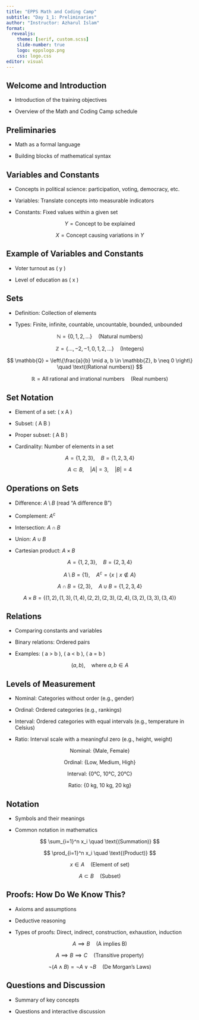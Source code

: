 ```yaml
---
title: "EPPS Math and Coding Camp"
subtitle: "Day 1_1: Preliminaries"
author: "Instructor: Azharul Islam"
format: 
  revealjs:
    theme: [serif, custom.scss]
    slide-number: true
    logo: eppslogo.png
    css: logo.css
editor: visual
---
```


## Welcome and Introduction

::: fragment
-   Introduction of the training objectives
:::

::: fragment
-   Overview of the Math and Coding Camp schedule
:::

## Preliminaries

::: fragment
-   Math as a formal language
:::

::: fragment
-   Building blocks of mathematical syntax
:::

## Variables and Constants

::: fragment
-   Concepts in political science: participation, voting, democracy, etc.
:::

::: fragment
-   Variables: Translate concepts into measurable indicators
:::

::: fragment
-   Constants: Fixed values within a given set
:::

::: fragment
$$
Y = \text{Concept to be explained}
$$
:::

::: fragment
$$
X = \text{Concept causing variations in } Y
$$
:::

## Example of Variables and Constants

::: fragment
-   Voter turnout as ( y )
:::

::: fragment
-   Level of education as ( x )
:::

## Sets

::: fragment
-   Definition: Collection of elements
:::

::: fragment
-   Types: Finite, infinite, countable, uncountable, bounded, unbounded
:::

::: fragment
$$
\mathbb{N} = \{0, 1, 2, \ldots\} \quad \text{(Natural numbers)}
$$
:::

::: fragment
$$
\mathbb{Z} = \{\ldots, -2, -1, 0, 1, 2, \ldots\} \quad \text{(Integers)}
$$
:::

::: fragment
$$
\mathbb{Q} = \left\{\frac{a}{b} \mid a, b \in \mathbb{Z}, b \neq 0 \right\} \quad \text{(Rational numbers)}
$$
:::

::: fragment
$$
\mathbb{R} = \text{All rational and irrational numbers} \quad \text{(Real numbers)}
$$
:::

## Set Notation

::: fragment
-   Element of a set: ( x \in A )
:::

::: fragment
-   Subset: ( A \subset B )
:::

::: fragment
-   Proper subset: ( A \subsetneq B )
:::

::: fragment
-   Cardinality: Number of elements in a set
:::

::: fragment
$$
A = \{1, 2, 3\}, \quad B = \{1, 2, 3, 4\}
$$
:::

::: fragment
$$
A \subset B, \quad |A| = 3, \quad |B| = 4
$$
:::

## Operations on Sets

::: fragment
-   Difference: $A \setminus B$ (read “A diﬀerence B”)
:::

::: fragment
-   Complement: $A^c$
:::

::: fragment
-   Intersection: $A \cap B$
:::

::: fragment
-   Union: $A \cup B$
:::

::: fragment
-   Cartesian product: $A \times B$
:::

::: fragment
$$
A = \{1, 2, 3\}, \quad B = \{2, 3, 4\}
$$
:::

::: fragment
$$
A \setminus B = \{1\}, \quad A^c = \{x \mid x \notin A\}
$$
:::

::: fragment
$$
A \cap B = \{2, 3\}, \quad A \cup B = \{1, 2, 3, 4\}
$$
:::

::: fragment
$$
A \times B = \{(1,2), (1,3), (1,4), (2,2), (2,3), (2,4), (3,2), (3,3), (3,4)\}
$$
:::

## Relations

::: fragment
-   Comparing constants and variables
:::

::: fragment
-   Binary relations: Ordered pairs
:::

::: fragment
-   Examples: ( a \> b ), ( a \< b ), ( a = b )
:::

::: fragment
$$
(a, b), \quad \text{where } a, b \in A
$$
:::

## Levels of Measurement

::: fragment
-   Nominal: Categories without order (e.g., gender)
:::

::: fragment
-   Ordinal: Ordered categories (e.g., rankings)
:::

::: fragment
-   Interval: Ordered categories with equal intervals (e.g., temperature in Celsius)
:::

::: fragment
-   Ratio: Interval scale with a meaningful zero (e.g., height, weight)
:::

::: fragment
$$
\text{Nominal: } \{ \text{Male, Female} \}
$$
:::

::: fragment
$$
\text{Ordinal: } \{ \text{Low, Medium, High} \}
$$
:::

::: fragment
$$
\text{Interval: } \{ \text{0°C, 10°C, 20°C} \}
$$
:::

::: fragment
$$
\text{Ratio: } \{ \text{0 kg, 10 kg, 20 kg} \}
$$
:::

## Notation

::: fragment
-   Symbols and their meanings
:::

::: fragment
-   Common notation in mathematics
:::

::: fragment
$$
\sum_{i=1}^n x_i \quad \text{(Summation)}
$$
:::

::: fragment
$$
\prod_{i=1}^n x_i \quad \text{(Product)}
$$
:::

::: fragment
$$
x \in A \quad \text{(Element of set)}
$$
:::

::: fragment
$$
A \subset B \quad \text{(Subset)}
$$
:::

## Proofs: How Do We Know This?

::: fragment
-   Axioms and assumptions
:::

::: fragment
-   Deductive reasoning
:::

::: fragment
-   Types of proofs: Direct, indirect, construction, exhaustion, induction
:::

::: fragment
$$
A \implies B \quad \text{(A implies B)}
$$
:::

::: fragment
$$
A \implies B \implies C \quad \text{(Transitive property)}
$$
:::

::: fragment
$$
\neg(A \wedge B) = \neg A \vee \neg B \quad \text{(De Morgan's Laws)}
$$
:::

## Questions and Discussion

::: fragment
-   Summary of key concepts
:::

::: fragment
-   Questions and interactive discussion
:::
